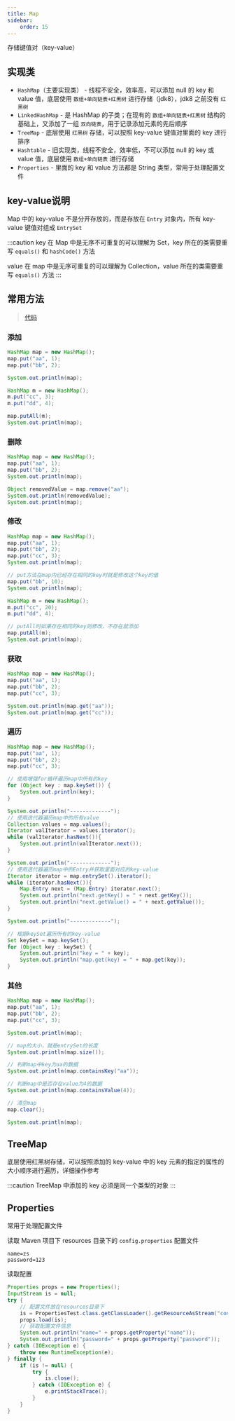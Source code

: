 ```yaml
---
title: Map
sidebar:
    order: 15
---
```



存储键值对（key-value）

## 实现类

- `HashMap`（主要实现类） - 线程不安全，效率高，可以添加 null 的 key 和 value 值，底层使用 `数组+单向链表+红黑树` 进行存储（jdk8），jdk8 之前没有 `红黑树`
- `LinkedHashMap` - 是 HashMap 的子类；在现有的 `数组+单向链表+红黑树` 结构的基础上，又添加了一组 `双向链表`，用于记录添加元素的先后顺序
- `TreeMap` - 底层使用 `红黑树` 存储，可以按照 key-value 键值对里面的 key 进行排序
- `Hashtable` - 旧实现类，线程不安全，效率低，不可以添加 null 的 key 或 value 值，底层使用 `数组+单向链表` 进行存储
- `Properties` - 里面的 key 和 value 方法都是 String 类型，常用于处理配置文件

## key-value说明

Map 中的 key-value 不是分开存放的，而是存放在 `Entry` 对象内，所有 key-value 键值对组成 `EntrySet`

:::caution
key 在 Map 中是无序不可重复的可以理解为 Set，key 所在的类需要重写 `equals()` 和 `hashCode()` 方法

value 在 map 中是无序可重复的可以理解为 Collection，value 所在的类需要重写 `equals()` 方法
:::

## 常用方法

> [代码](https://github.com/follow1123/java-language-examples/tree/main/standard-library/src/main/java/org/example/collection/map/MapTest.java)

### 添加

```java
HashMap map = new HashMap();
map.put("aa", 1);
map.put("bb", 2);

System.out.println(map);

HashMap m = new HashMap();
m.put("cc", 3);
m.put("dd", 4);

map.putAll(m);
System.out.println(map);
```

### 删除

```java
HashMap map = new HashMap();
map.put("aa", 1);
map.put("bb", 2);
System.out.println(map);

Object removedValue = map.remove("aa");
System.out.println(removedValue);
System.out.println(map);
```

### 修改

```java
HashMap map = new HashMap();
map.put("aa", 1);
map.put("bb", 2);
map.put("cc", 3);
System.out.println(map);

// put方法在map内已经存在相同的key时就是修改这个key的值
map.put("bb", 10);
System.out.println(map);

HashMap m = new HashMap();
m.put("cc", 20);
m.put("dd", 4);

// putAll时如果存在相同的key则修改，不存在就添加
map.putAll(m);
System.out.println(map);
```

### 获取

```java
HashMap map = new HashMap();
map.put("aa", 1);
map.put("bb", 2);
map.put("cc", 3);

System.out.println(map.get("aa"));
System.out.println(map.get("cc"));
```

### 遍历

```java
HashMap map = new HashMap();
map.put("aa", 1);
map.put("bb", 2);
map.put("cc", 3);

// 使用增强for循环遍历map中所有的key
for (Object key : map.keySet()) {
    System.out.println(key);
}

System.out.println("-------------");
// 使用迭代器遍历map中的所有value
Collection values = map.values();
Iterator valIterator = values.iterator();
while (valIterator.hasNext()){
    System.out.println(valIterator.next());
}

System.out.println("-------------");
// 使用迭代器遍历map中的Entry并获取里面对应的key-value
Iterator iterator = map.entrySet().iterator();
while (iterator.hasNext()){
    Map.Entry next = (Map.Entry) iterator.next();
    System.out.println("next.getKey() = " + next.getKey());
    System.out.println("next.getValue() = " + next.getValue());
}

System.out.println("-------------");

// 根据keySet遍历所有的key-value
Set keySet = map.keySet();
for (Object key : keySet) {
    System.out.println("key = " + key);
    System.out.println("map.get(key) = " + map.get(key));
}
```

### 其他

```java
HashMap map = new HashMap();
map.put("aa", 1);
map.put("bb", 2);
map.put("cc", 3);

System.out.println(map);

// map的大小，就是entrySet的长度
System.out.println(map.size());

// 判断map中key为aa的数据
System.out.println(map.containsKey("aa"));

// 判断map中是否存在value为4的数据
System.out.println(map.containsValue(4));

// 清空map
map.clear();

System.out.println(map);
```

## TreeMap

底层使用红黑树存储，可以按照添加的 key-value 中的 key 元素的指定的属性的大小顺序进行遍历，详细操作参考 <InternalLink code text="TreeSet" href="java/language/collection/list/#treeset" />

:::caution
TreeMap 中添加的 key 必须是同一个类型的对象
:::

## Properties

常用于处理配置文件

读取 Maven 项目下 resources 目录下的 `config.properties` 配置文件

```properties title="config.properties"
name=zs
password=123
```

读取配置

```java
Properties props = new Properties();
InputStream is = null;
try {
    // 配置文件放在resources目录下
    is = PropertiesTest.class.getClassLoader().getResourceAsStream("config.properties");
    props.load(is);
    // 获取配置文件信息
    System.out.println("name=" + props.getProperty("name"));
    System.out.println("password=" + props.getProperty("password"));
} catch (IOException e) {
    throw new RuntimeException(e);
} finally {
    if (is != null) {
        try {
            is.close();
        } catch (IOException e) {
            e.printStackTrace();
        }
    }
}
```

